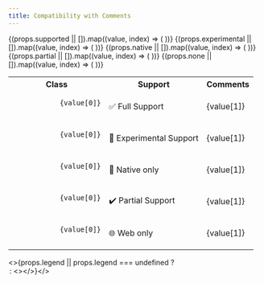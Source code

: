 ```yaml
---
title: Compatibility with Comments
---
```



<table>
  <tbody style={{ display: "table", width: "100%" }}>
    <tr>
      <th style={{ whiteSpace: "nowrap" }}>Class</th>
      <th>Support</th>
      <th>Comments</th>
    </tr>
    {(props.supported || []).map((value, index) => (
      <tr key={`supported-${index}`}>
        <td style={{ whiteSpace: "nowrap" }}>
          <pre>
            <code>{value[0]}</code>
          </pre>
        </td>
        <td style={{ whiteSpace: "nowrap" }}>✅ Full Support</td>
        <td>{value[1]}</td>
      </tr>
    ))}
    {(props.experimental || []).map((value, index) => (
      <tr key={`supported-${index}`}>
        <td style={{ whiteSpace: "nowrap" }}>
          <pre>
            <code>{value[0]}</code>
          </pre>
        </td>
        <td>🧪 Experimental Support</td>
        <td>{value[1]}</td>
      </tr>
    ))}
    {(props.native || []).map((value, index) => (
      <tr key={`supported-${index}`}>
        <td style={{ whiteSpace: "nowrap" }}>
          <pre>
            <code>{value[0]}</code>
          </pre>
        </td>
        <td>📱 Native only</td>
        <td>{value[1]}</td>
      </tr>
    ))}
    {(props.partial || []).map((value, index) => (
      <tr key={`partial-${index}`}>
        <td style={{ whiteSpace: "nowrap" }}>
          <pre>
            <code>{value[0]}</code>
          </pre>
        </td>
        <td>✔️ Partial Support</td>
        <td>{value[1]}</td>
      </tr>
    ))}
    {(props.none || []).map((value, index) => (
      <tr key={`partial-${index}`}>
        <td style={{ whiteSpace: "nowrap" }}>
          <pre>
            <code>{value[0]}</code>
          </pre>
        </td>
        <td>🌐 Web only</td>
        <td>{value[1]}</td>
      </tr>
    ))}
  </tbody>
</table>

<>{props.legend || props.legend === undefined ? <Legend /> : <></>}</>